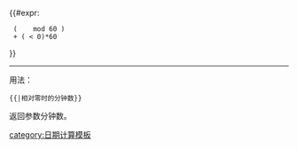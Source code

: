 {{#expr:
  (  {{{1|0}}}  mod 60 ) 
  + ({{{1|0}}} < 0)*60
}}<noinclude>{{pp-template}}
{{esoteric}}
----
用法：
 <code><nowiki>{{</nowiki>{{PAGENAME}}<nowiki>|相对零时的分钟数}}</nowiki></code>
返回参数分钟数。

[[category:日期计算模板]]
</noinclude>